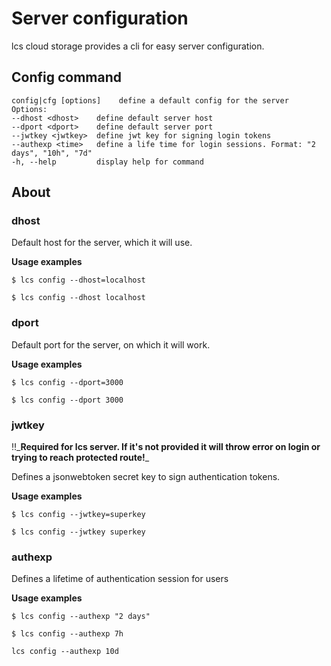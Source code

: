 # Server configuration

lcs cloud storage provides a cli for easy server configuration.

## Config command

```shell
config|cfg [options]    define a default config for the server
Options:
--dhost <dhost>    define default server host
--dport <dport>    define default server port
--jwtkey <jwtkey>  define jwt key for signing login tokens
--authexp <time>   define a life time for login sessions. Format: "2 days", "10h", "7d"
-h, --help         display help for command
```

## About

### dhost

Default host for the server, which it will use.

**Usage examples**

```shell
$ lcs config --dhost=localhost
```

```shell
$ lcs config --dhost localhost
```

### dport

Default port for the server, on which it will work.

**Usage examples**

```shell
$ lcs config --dport=3000
```

```shell
$ lcs config --dport 3000
```

### jwtkey

‼️_**Required for lcs server. If it's not provided it will throw error on login or trying to reach protected route!**_

Defines a jsonwebtoken secret key to sign authentication tokens.

**Usage examples**

```shell
$ lcs config --jwtkey=superkey
```

```shell
$ lcs config --jwtkey superkey
```

### authexp

Defines a lifetime of authentication session for users

**Usage examples**

```shell
$ lcs config --authexp "2 days"
```

```shell
$ lcs config --authexp 7h
```

```shell
lcs config --authexp 10d
```
